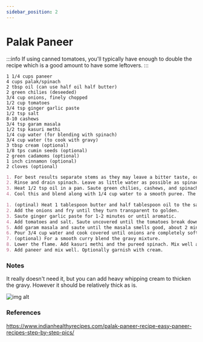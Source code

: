 ```yaml
---
sidebar_position: 2
---
```


# Palak Paneer

:::info
If using canned tomatoes, you'll typically have enough to double the recipe which is a good amount to have some leftovers.
:::

```mdx title="Ingredients"
1 1/4 cups paneer
4 cups palak/spinach
2 tbsp oil (can use half oil half butter)
2 green chilies (deseeded)
3/4 cup onions, finely chopped
1/2 cup tomatoes
3/4 tsp ginger garlic paste
1/2 tsp salt
8-10 cashews
3/4 tsp garam masala
1/2 tsp kasuri methi
1/4 cup water (for blending with spinach)
3/4 cup water (to cook with gravy)
3 tbsp cream (optional)
1/8 tps cumin seeds (optional)
2 green cadamoms (optional)
1 inch cinnamon (optional)
2 cloves (optional)
```

```md title="Instructions - Palak"
1. For best results separate stems as they may leave a bitter taste, or use baby spinach.
2. Rinse and drain spinach. Leave as little water as possible as spinach will be cooked in oil.
3. Heat 1/2 tsp oil in a pan. Saute green chilies, cashews, and spinach for 3-4 mins until the leaves thoroughly wilt and the raw smell of spinach has gone away. Alternatively, blanch the palak in 4 cups of ot water with 1/4 tsp salt for 2 mins, then immerse in ice cold water, and drain completely.
4. Cool this and blend along with 1/4 cup water to a smooth puree. The smoother the better, as the cashews may leave a gritty texture if not fully emulsified. Add additional water if needed.
```

```md title="Instructions - Gravy"
1. (optinal) Heat 1 tablespoon butter and half tablespoon oil to the same pan. Once melted, add cumin seeds, cardamom, cinnamon, and cloves until they begin to sizzle.
2. Add the onions and fry until they turn transparent to golden.
3. Saute ginger garlic paste for 1-2 minutes or until aromatic.
4. Add tomatoes and salt. Saute uncovered until the tomatoes break down completely.
5. Add garam masala and saute until the masala smells good, about 2 mins. 
6. Pour 3/4 cup water and cook covered until onions are completely soft.
7. (optional) For a smooth curry blend the gravy mixture.
8. Lower the flame. Add kasuri methi and the pureed spinach. Mix well and cook until it begins to bubble for a few minutes. If too thick, add a few tablespoons of water.
9. Add paneer and mix well. Optionally garnish with cream.
```

### Notes
It really doesn't need it, but you can add heavy whipping cream to thicken the gravy. However it should be relatively thick as is.

![img alt](@site/docs/static/img/not-found.svg)

### References
https://www.indianhealthyrecipes.com/palak-paneer-recipe-easy-paneer-recipes-step-by-step-pics/


